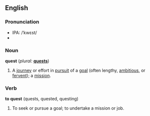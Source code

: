 ==English==

===Pronunciation===
* IPA: /ˈkwɛst/
*{{audio|en-us-quest.ogg|Audio (US)}}

===Noun===
'''quest'''  (''plural:'' '''[[quests]]''')
# A [[journey]] or effort in [[pursuit]] of a [[goal]] (often lengthy, [[ambitious]], or [[fervent]]); a [[mission]].

===Verb===
'''to quest''' (quests, quested, questing)
# To seek or pursue a goal; to undertake a mission or job.